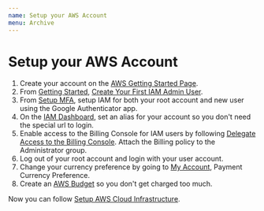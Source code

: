 ```yaml
---
name: Setup your AWS Account
menu: Archive
---
```


# Setup your AWS Account

1. Create your account on the [AWS Getting Started Page](https://aws.amazon.com/getting-started/).
2. From [Getting Started](https://docs.aws.amazon.com/IAM/latest/UserGuide/getting-started.html), [Create Your First IAM Admin User](https://docs.aws.amazon.com/IAM/latest/UserGuide/getting-started_create-admin-group.html#getting-started_create-admin-group-console).
3. From [Setup MFA](https://docs.aws.amazon.com/IAM/latest/UserGuide/id_credentials_mfa_enable_virtual.html), setup IAM for both your root account and new user using the Google Authenticator app.
4. On the [IAM Dashboard](https://console.aws.amazon.com/iam/home#/home), set an alias for your account so you don't need the special url to login.
5. Enable access to the Billing Console for IAM users by following [Delegate Access to the Billing Console](https://docs.aws.amazon.com/IAM/latest/UserGuide/tutorial_billing.html?icmpid=docs_iam_console). Attach the Billing policy to the Administrator group.
6. Log out of your root account and login with your user account.
7. Change your currency preference by going to [My Account](https://console.aws.amazon.com/billing/home), Payment Currency Preference.
8. Create an [AWS Budget](https://aws.amazon.com/aws-cost-management/aws-budgets/) so you don't get charged too much.

Now you can follow [Setup AWS Cloud Infrastructure](./SetupAWSCloudInfrastructure.md).
